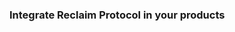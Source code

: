 

### Integrate Reclaim Protocol in your products

<div>
  <br />
  <Cards>
    <SdkCard
      title="NodeJs"
      subtitle="Integrate on Backend"
      link="backend"
      iconName="node"
      tag="Recommended"
    />
    <SdkCard
      title="React"
      subtitle="Integrate on Web"
      link="js/frontend-example"
      iconName="reactjs"
      tag="Quick Start"
    />
    <SdkCard
      title="React Native"
      subtitle="Integrate on Mobile"
      link="react-native"
      iconName="react_native"
      tag="Mobile app"
    />
    <SdkCard title="Solidity" subtitle="Integrate on EVM" link="sdk/solidity" iconName="solidity" tag="On-chain" />
    <SdkCard title="Flutter" subtitle="Integrate on Mobile" link="flutter" iconName="flutter" tag="Mobile app" />
    <SdkCard title="Solana" subtitle="Integrate on Solana" link="sdk/solana" iconName="solana" tag="On-chain" />
    <SdkCard title="Cosmos" subtitle="Integrate on Cosmos" link="sdk/cosmos" iconName="cosmos" tag="On-chain" />
    <SdkCard title="Sui" subtitle="Integrate on Sui" link="sdk/sui" iconName="sui" tag="On-chain" />
    <SdkCard title="Gear" subtitle="Integrate on Gear" link="sdk/gear" iconName="gear" tag="On-chain" />
    <SdkCard title="NEAR" subtitle="Integrate on NEAR" link="sdk/near" iconName="near" tag="On-chain" />
    <SdkCard title="Polkadot" subtitle="Integrate on Polkadot" link="sdk/polkadot" iconName="polka" tag="On-chain" />
    <SdkCard
      title="Aleph Zero"
      subtitle="Integrate on Aleph Zero"
      link="sdk/alephzero"
      iconName="alephzero"
      tag="On-chain"
    />
    <SdkCard title="Cardano" subtitle="Integrate on Cardano" link="sdk/cardano" iconName="cardano" tag="On-chain" />
    <SdkCard title="Stellar" subtitle="Integrate on Stellar" link="sdk/stellar" iconName="stellar" tag="On-chain" />
    <SdkCard title="Lukso" subtitle="Integrate on Lukso" link="sdk/lukso" iconName="lukso" tag="On-chain" />
    <SdkCard title="Starknet" subtitle="Integrate on Starknet" link="sdk/starknet" iconName="starknet" tag="On-chain" />
    <SdkCard title="Aptos" subtitle="Integrate on Aptos" link="sdk/aptos" iconName="aptos" tag="On-chain" />
    <SdkCard title="Mina" subtitle="Integrate on Mina" link="sdk/mina" iconName="mina" tag="On-chain" />
  </Cards>
</div>